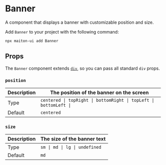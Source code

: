# Banner

A component that displays a banner with customizable position and size.

Add `Banner` to your project with the following command:

```sh
npx maiton-ui add Banner
```

## Props

The `Banner` component extends [`div`](https://developer.mozilla.org/en-US/docs/Web/HTML/Element/div), so you can pass all standard `div` props.

### `position`

| Description | The position of the banner on the screen                          |
|-------------|------------------------------------------------------------------ |
| Type        | `centered \| topRight \| bottomRight \| topLeft \| bottomLeft \|` |
| Default     | `centered`                                                        |

### `size`

| Description | The size of the banner text   |
|-------------|------------------------------ |
| Type        | `sm \| md \| lg \| undefined` |
| Default     | `md`                          |
